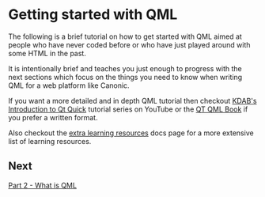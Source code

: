 # Getting started with QML

The following is a brief tutorial on how to get started with QML aimed at people who have never coded before or who have just played around with some HTML in the past.

It is intentionally brief and teaches you just enough to progress with the next sections which focus on the things you need to know when writing QML for a web platform like Canonic.

If you want a more detailed and in depth QML tutorial then checkout [KDAB's Introduction to Qt Quick](https://www.youtube.com/watch?v=JxyTkXLbcV4&list=PL6CJYn40gN6hdNC1IGQZfVI707dh9DPRc) tutorial series on YouTube or the [QT QML Book](https://www.qt.io/product/qt6/qml-book) if you prefer a written format.

Also checkout the [extra learning resources](/extra-learning-resources.mdx) docs page for a more extensive list of learning resources.


## Next
[Part 2 - What is QML](/what-is-qml.mdx)


